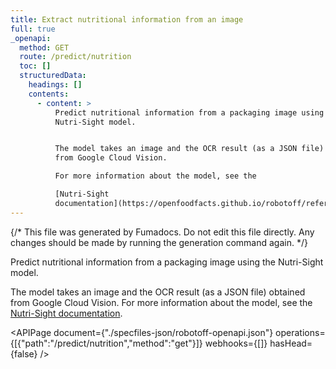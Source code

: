 ```yaml
---
title: Extract nutritional information from an image
full: true
_openapi:
  method: GET
  route: /predict/nutrition
  toc: []
  structuredData:
    headings: []
    contents:
      - content: >
          Predict nutritional information from a packaging image using the
          Nutri-Sight model.


          The model takes an image and the OCR result (as a JSON file) obtained
          from Google Cloud Vision.

          For more information about the model, see the

          [Nutri-Sight
          documentation](https://openfoodfacts.github.io/robotoff/references/predictions/nutrient-extraction/).
---
```


{/* This file was generated by Fumadocs. Do not edit this file directly. Any changes should be made by running the generation command again. */}

Predict nutritional information from a packaging image using the Nutri-Sight model.

The model takes an image and the OCR result (as a JSON file) obtained from Google Cloud Vision.
For more information about the model, see the
[Nutri-Sight documentation](https://openfoodfacts.github.io/robotoff/references/predictions/nutrient-extraction/).


<APIPage document={"./specfiles-json/robotoff-openapi.json"} operations={[{"path":"/predict/nutrition","method":"get"}]} webhooks={[]} hasHead={false} />